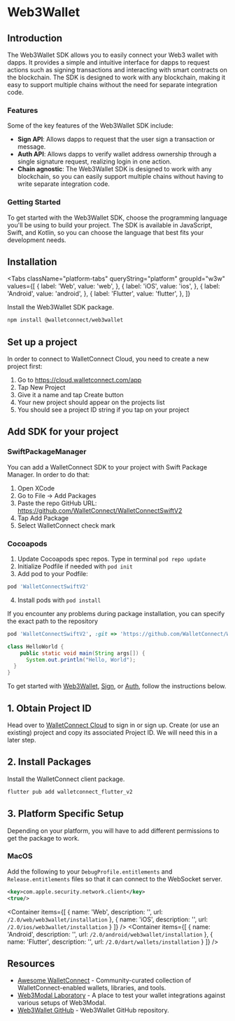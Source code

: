 
# Web3Wallet

## Introduction

The Web3Wallet SDK allows you to easily connect your Web3 wallet with dapps. It provides a simple and intuitive interface for dapps to request actions such as signing transactions and interacting with smart contracts on the blockchain. The SDK is designed to work with any blockchain, making it easy to support multiple chains without the need for separate integration code.

### Features

Some of the key features of the Web3Wallet SDK include:

- **Sign API**: Allows dapps to request that the user sign a transaction or message.
- **Auth API**: Allows dapps to verify wallet address ownership through a single signature request, realizing login in one action.
- **Chain agnostic**: The Web3Wallet SDK is designed to work with any blockchain, so you can easily support multiple chains without having to write separate integration code.

### Getting Started

To get started with the Web3Wallet SDK, choose the programming language you'll be using to build your project. The SDK is available in JavaScript, Swift, and Kotlin, so you can choose the language that best fits your development needs.

## Installation
<Tabs
	className="platform-tabs"
	queryString="platform"
  groupId="w3w"
  values={[
      { label: 'Web', value: 'web', },
      { label: 'iOS', value: 'ios', },
      { label: 'Android', value: 'android', },
      { label: 'Flutter', value: 'flutter', },
  ]}
>
<TabItem value="web">

Install the Web3Wallet SDK package.

```bash npm2yarn
npm install @walletconnect/web3wallet
```

</TabItem>
<TabItem value="ios">

<h2 id="set-up-a-project">Set up a project </h2>

In order to connect to WalletConnect Cloud, you need to create a new project first:

1. Go to https://cloud.walletconnect.com/app
2. Tap New Project
3. Give it a name and tap Create button
4. Your new project should appear on the projects list
5. You should see a project ID string if you tap on your project

<h2 id="add-sdk-for-your-project"> Add SDK for your project </h2>

<h3 id="SwiftPackageManager"> SwiftPackageManager </h3>

You can add a WalletConnect SDK to your project with Swift Package Manager. In order to do that:

1. Open XCode
2. Go to File -> Add Packages
3. Paste the repo GitHub URL: https://github.com/WalletConnect/WalletConnectSwiftV2
4. Tap Add Package
5. Select WalletConnect check mark

<h3 id="Cocoapods"> Cocoapods </h3>

1. Update Cocoapods spec repos. Type in terminal `pod repo update`
2. Initialize Podfile if needed with `pod init`
3. Add pod to your Podfile:
```Ruby
pod 'WalletConnectSwiftV2'
```
4. Install pods with `pod install`

If you encounter any problems during package installation, you can specify the exact path to the repository
```Ruby
pod 'WalletConnectSwiftV2', :git => 'https://github.com/WalletConnect/WalletConnectSwiftV2.git', :tag => '1.0.5'
```


</TabItem>
<TabItem value="android">

```java
class HelloWorld {
    public static void main(String args[]) {
      System.out.println("Hello, World");
  }
}
```

</TabItem>
<TabItem value="flutter">

To get started with [Web3Wallet](../flutter/wallets/wallet-usage.md), [Sign](../flutter/dapps/dapp-sign-usage.md), or [Auth](../flutter/dapps/dapp-auth-usage.md), follow the instructions below.

<h2 id="1-obtain-project-id"> 1. Obtain Project ID </h2>

Head over to [WalletConnect Cloud](https://cloud.walletconnect.com/) to sign in or sign up. Create (or use an existing) project and copy its associated Project ID. We will need this in a later step.

<h2 id="2-install-packages"> 2. Install Packages </h2>

Install the WalletConnect client package.

```dart
flutter pub add walletconnect_flutter_v2
```

<h2 id="3-platform-specific-setup"> 3. Platform Specific Setup </h2>

Depending on your platform, you will have to add different permissions to get the package to work.

<h3 id="MacOS"> MacOS </h3>

Add the following to your `DebugProfile.entitlements` and `Release.entitlements` files so that it can connect to the WebSocket server.

```xml
<key>com.apple.security.network.client</key>
<true/>
```

</TabItem>
</Tabs>

<Container
  items={[
    {
      name: 'Web',
      description: '',
      url: `/2.0/web/web3wallet/installation`
    },
    {
      name: 'iOS',
      description: '',
      url: `/2.0/ios/web3wallet/installation`
    }
  ]}
/>
<Container
  items={[
    {
      name: 'Android',
      description: '',
      url: `/2.0/android/web3wallet/installation`
    },
    {
      name: 'Flutter',
      description: '',
      url: `/2.0/dart/wallets/installation`
    }
  ]}
/>

## Resources

- [Awesome WalletConnect](https://github.com/WalletConnect/awesome-walletconnect) - Community-curated collection of WalletConnect-enabled wallets, libraries, and tools.
- [Web3Modal Laboratory](https://lab.web3modal.com) - A place to test your wallet integrations against various setups of Web3Modal.
- [Web3Wallet GitHub](https://github.com/WalletConnect/walletconnect-monorepo/tree/v2.0/packages/web3wallet) - Web3Wallet GitHub repository.

